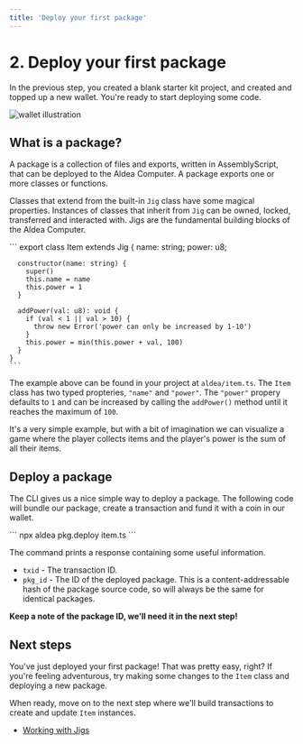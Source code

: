 ```yaml
---
title: 'Deploy your first package'
---
```



# 2. Deploy your first package

In the previous step, you created a blank starter kit project, and created and topped up a new wallet. You're ready to start deploying some code.

![wallet illustration](/2-wallet.png)

## What is a package?

A package is a collection of files and exports, written in AssemblyScript, that can be deployed to the Aldea Computer. A package exports one or more classes or functions.

Classes that extend from the built-in `Jig` class have some magical properties. Instances of classes that inherit from `Jig` can be owned, locked, transferred and interacted with. Jigs are the fundamental building blocks of the Aldea Computer.

<CodeContainer lang="ts">
    ```
    export class Item extends Jig {
      name: string;
      power: u8;

      constructor(name: string) {
        super()
        this.name = name
        this.power = 1
      }

      addPower(val: u8): void {
        if (val < 1 || val > 10) {
          throw new Error('power can only be increased by 1-10')
        }
        this.power = min(this.power + val, 100)
      }
    }
    ```
</CodeContainer>

The example above can be found in your project at `aldea/item.ts`. The `Item` class has two typed propteries, `"name"` and `"power"`. The `"power"` propery defaults to `1` and can be increased by calling the `addPower()` method until it reaches the maximum of `100`.

It's a very simple example, but with a bit of imagination we can visualize a game where the player collects items and the player's power is the sum of all their items.

## Deploy a package

The CLI gives us a nice simple way to deploy a package. The following code will bundle our package, create a transaction and fund it with a coin in our wallet.

<CodeContainer lang="bash" lines={false}>
    ```
    npx aldea pkg.deploy item.ts
    ```
</CodeContainer>

The command prints a response containing some useful information.

- `txid` - The transaction ID.
- `pkg_id` - The ID of the deployed package. This is a content-addressable hash of the package source code, so will always be the same for identical packages.

**Keep a note of the package ID, we'll need it in the next step!**

## Next steps

You've just deployed your first package! That was pretty easy, right? If you're feeling adventurous, try making some changes to the `Item` class and deploying a new package.

When ready, move on to the next step where we'll build transactions to create and update `Item` instances.

- [Working with Jigs](/getting-started/transactions)
